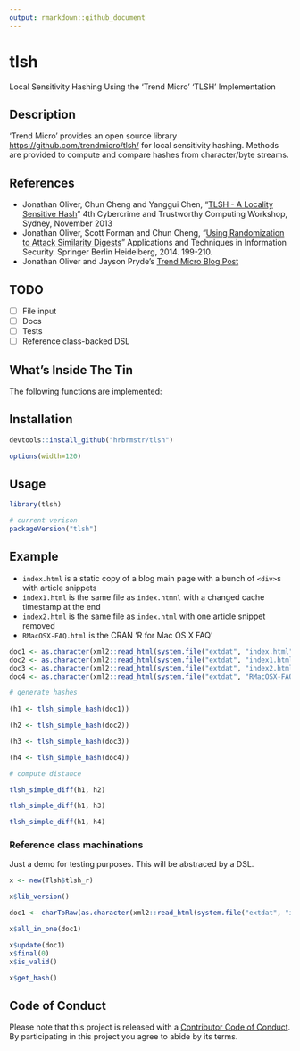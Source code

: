```yaml
---
output: rmarkdown::github_document
---
```


# tlsh

Local Sensitivity Hashing Using the 'Trend Micro' 'TLSH' Implementation

## Description

'Trend Micro' provides an open source library <https://github.com/trendmicro/tlsh/> for local sensitivity hashing. Methods are provided to compute and compare hashes from character/byte streams.
   
## References

- Jonathan Oliver, Chun Cheng and Yanggui Chen,
   "[TLSH - A Locality Sensitive Hash](https://github.com/trendmicro/tlsh/blob/master/TLSH_CTC_final.pdf)"
   4th Cybercrime and Trustworthy Computing Workshop, Sydney, November 2013
- Jonathan Oliver, Scott Forman and Chun Cheng,
  "[Using Randomization to Attack Similarity Digests](https://github.com/trendmicro/tlsh/blob/master/Attacking_LSH_and_Sim_Dig.pdf)"
  Applications and Techniques in Information Security. Springer Berlin Heidelberg, 2014. 199-210.
- Jonathan Oliver and Jayson Pryde's
   [Trend Micro Blog Post](http://blog.trendmicro.com/trendlabs-security-intelligence/smart-whitelisting-using-locality-sensitive-hashing/)

## TODO

- [ ] File input
- [ ] Docs
- [ ] Tests
- [ ] Reference class-backed DSL

## What's Inside The Tin

The following functions are implemented:

## Installation

```r
devtools::install_github("hrbrmstr/tlsh")
```

```r
options(width=120)
```

## Usage

```r
library(tlsh)

# current verison
packageVersion("tlsh")

```

## Example

- `index.html` is a static copy of a blog main page with a bunch of `<div>`s with article snippets
- `index1.html` is the same file as `index.htmnl` with a changed cache timestamp at the end
- `index2.html` is the same file as `index.html` with one article snippet removed
- `RMacOSX-FAQ.html` is the CRAN 'R for Mac OS X FAQ'

```r
doc1 <- as.character(xml2::read_html(system.file("extdat", "index.html", package="tlsh")))
doc2 <- as.character(xml2::read_html(system.file("extdat", "index1.html", package="tlsh")))
doc3 <- as.character(xml2::read_html(system.file("extdat", "index2.html", package="tlsh")))
doc4 <- as.character(xml2::read_html(system.file("extdat", "RMacOSX-FAQ.html", package="tlsh")))

# generate hashes
 
(h1 <- tlsh_simple_hash(doc1))

(h2 <- tlsh_simple_hash(doc2))

(h3 <- tlsh_simple_hash(doc3))

(h4 <- tlsh_simple_hash(doc4))

# compute distance

tlsh_simple_diff(h1, h2)

tlsh_simple_diff(h1, h3)

tlsh_simple_diff(h1, h4)
```

### Reference class machinations

Just a demo for testing purposes. This will be abstraced by a DSL.

```r
x <- new(Tlsh$tlsh_r)

x$lib_version()

doc1 <- charToRaw(as.character(xml2::read_html(system.file("extdat", "index.html", package="tlsh"))))

x$all_in_one(doc1)

x$update(doc1)
x$final(0)
x$is_valid()

x$get_hash()
```

## Code of Conduct

Please note that this project is released with a [Contributor Code of Conduct](CONDUCT.md). By participating in this project you agree to abide by its terms.